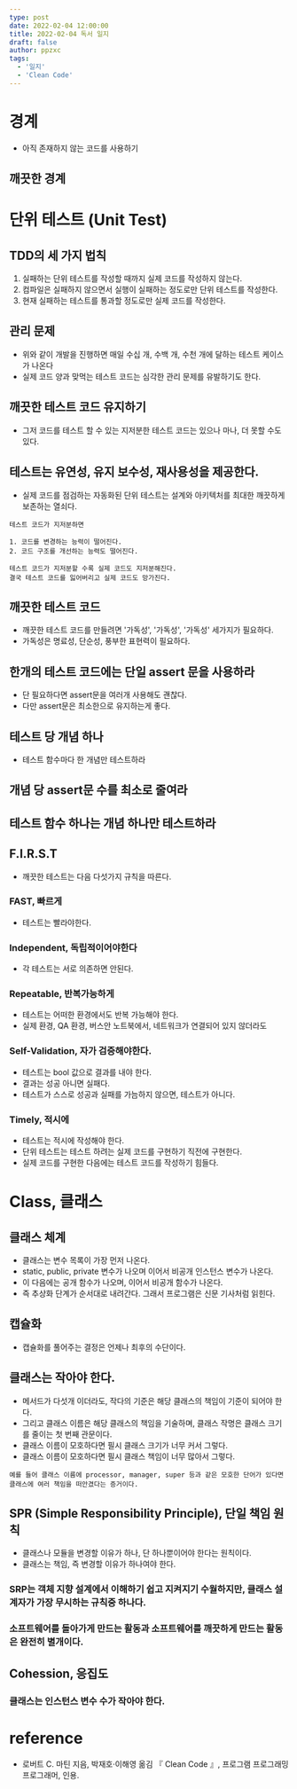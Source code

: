 ```yaml
---
type: post
date: 2022-02-04 12:00:00
title: 2022-02-04 독서 일지
draft: false
author: ppzxc
tags:
  - '일지'
  - 'Clean Code'
---
```


# 경계
- 아직 존재하지 않는 코드를 사용하기

## 깨끗한 경계

# 단위 테스트 (Unit Test)
## TDD의 세 가지 법칙
1. 실패하는 단위 테스트를 작성할 때까지 실제 코드를 작성하지 않는다.
2. 컴파일은 실패하지 않으면서 실행이 실패하는 정도로만 단위 테스트를 작성한다.
3. 현재 실패하는 테스트를 통과할 정도로만 실제 코드를 작성한다.

## 관리 문제
- 위와 같이 개발을 진행하면 매일 수십 개, 수백 개, 수천 개에 달하는 테스트 케이스가 나온다
- 실제 코드 양과 맞먹는 테스트 코드는 심각한 관리 문제를 유발하기도 한다.

## 깨끗한 테스트 코드 유지하기
- 그저 코드를 테스트 할 수 있는 지저분한 테스트 코드는 있으나 마나, 더 못할 수도 있다.

## 테스트는 유연성, 유지 보수성, 재사용성을 제공한다.
- 실제 코드를 점검하는 자동화된 단위 테스트는 설계와 아키텍처를 최대한 깨끗하게 보존하는 열쇠다.

```
테스트 코드가 지저분하면 

1. 코드를 변경하는 능력이 떨어진다.
2. 코드 구조를 개선하는 능력도 떨어진다.

테스트 코드가 지저분할 수록 실제 코드도 지저분해진다.
결국 테스트 코드를 잃어버리고 실제 코드도 망가진다.

```

## 깨끗한 테스트 코드
- 깨끗한 테스트 코드를 만들려면 '가독성', '가독성', '가독성' 세가지가 필요하다.
- 가독성은 명료성, 단순성, 풍부한 표현력이 필요하다.

## 한개의 테스트 코드에는 단일 assert 문을 사용하라
- 단 필요하다면 assert문을 여러개 사용해도 괜찮다.
- 다만 assert문은 최소한으로 유지하는게 좋다.

## 테스트 당 개념 하나
- 테스트 함수마다 한 개념만 테스트하라

## 개념 당 assert문 수를 최소로 줄여라
## 테스트 함수 하나는 개념 하나만 테스트하라

## F.I.R.S.T
- 깨끗한 테스트는 다음 다섯가지 규칙을 따른다.
### FAST, 빠르게
- 테스트는 빨라야한다.

### Independent, 독립적이어야한다
- 각 테스트는 서로 의존하면 안된다.

### Repeatable, 반복가능하게
- 테스트는 어떠한 환경에서도 반복 가능해야 한다.
- 실제 환경, QA 환경, 버스안 노트북에서, 네트워크가 연결되어 있지 않더라도

### Self-Validation, 자가 검증해야한다.
- 테스트는 bool 값으로 결과를 내야 한다.
- 결과는 성공 아니면 실패다.
- 테스트가 스스로 성공과 실패를 가늠하지 않으면, 테스트가 아니다.

### Timely, 적시에
- 테스트는 적시에 작성해야 한다.
- 단위 테스트는 테스트 하려는 실제 코드를 구현하기 직전에 구현한다.
- 실제 코드를 구현한 다음에는 테스트 코드를 작성하기 힘들다.

# Class, 클래스
## 클래스 체계
- 클래스는 변수 목록이 가장 먼저 나온다.
- static, public, private 변수가 나오며 이어서 비공개 인스턴스 변수가 나온다.
- 이 다음에는 공개 함수가 나오며, 이어서 비공개 함수가 나온다.
- 즉 추상화 단계가 순서대로 내려간다. 그래서 프로그램은 신문 기사처럼 읽힌다.

## 캡슐화
- 캡슐화를 풀어주는 결정은 언제나 최후의 수단이다.

## 클래스는 작아야 한다.
- 메서드가 다섯개 이더라도, 작다의 기준은 해당 클래스의 책임이 기준이 되어야 한다.
- 그리고 클래스 이름은 해당 클래스의 책임을 기술하며, 클래스 작명은 클래스 크기를 줄이는 첫 번째 관문이다.
- 클래스 이름이 모호하다면 필시 클래스 크기가 너무 커서 그렇다.
- 클래스 이름이 모호하다면 필시 클래스 책임이 너무 많아서 그렇다.

```
예를 들어 클래스 이름에 processor, manager, super 등과 같은 모호한 단어가 있다면 클래스에 여러 책임을 떠안겼다는 증거이다.
```

## SPR (Simple Responsibility Principle), 단일 책임 원칙
- 클래스나 모듈을 변경할 이유가 하나, 단 하나뿐이어야 한다는 원칙이다.
- 클래스는 책임, 즉 변경할 이유가 하나여야 한다.

### SRP는 객체 지향 설계에서 이해하기 쉽고 지켜지기 수월하지만, 클래스 설계자가 가장 무시하는 규칙중 하나다.
### 소프트웨어를 돌아가게 만드는 활동과 소프트웨어를 깨끗하게 만드는 활동은 완전히 별개이다.

## Cohession, 응집도
### 클래스는 인스턴스 변수 수가 작아야 한다. 

# reference
- 로버트 C. 마틴 지음, 박재호·이해영 옮김 『 Clean Code 』, 프로그램 프로그래밍 프로그래머, 인용.
